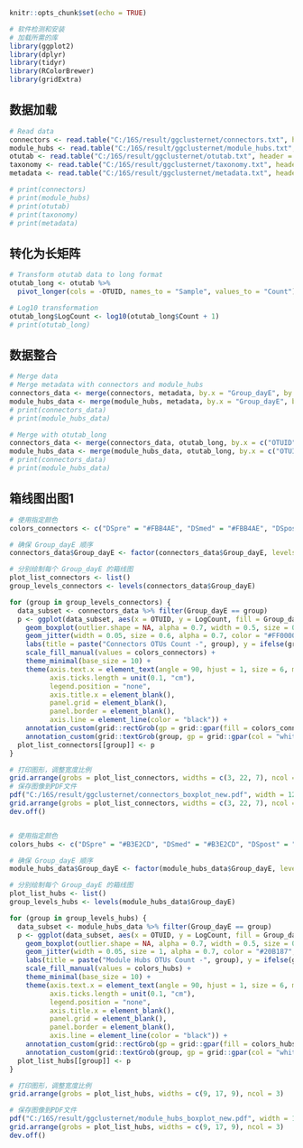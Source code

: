 

```{r setup, include=FALSE}
knitr::opts_chunk$set(echo = TRUE)

# 软件检测和安装
# 加载所需的库
library(ggplot2)
library(dplyr)
library(tidyr)
library(RColorBrewer)
library(gridExtra)


```

## 数据加载

```{r}
# Read data
connectors <- read.table("C:/16S/result/ggclusternet/connectors.txt", header = TRUE, sep = "\t", stringsAsFactors = FALSE)
module_hubs <- read.table("C:/16S/result/ggclusternet/module_hubs.txt", header = TRUE, sep = "\t", stringsAsFactors = FALSE)
otutab <- read.table("C:/16S/result/ggclusternet/otutab.txt", header = TRUE, sep = "\t", stringsAsFactors = FALSE)
taxonomy <- read.table("C:/16S/result/ggclusternet/taxonomy.txt", header = TRUE, sep = "\t", stringsAsFactors = FALSE)
metadata <- read.table("C:/16S/result/ggclusternet/metadata.txt", header = TRUE, sep = "\t", stringsAsFactors = FALSE)

# print(connectors)
# print(module_hubs)
# print(otutab)
# print(taxonomy)
# print(metadata)

```    


## 转化为长矩阵
```{r}
# Transform otutab data to long format
otutab_long <- otutab %>% 
  pivot_longer(cols = -OTUID, names_to = "Sample", values_to = "Count")

# Log10 transformation
otutab_long$LogCount <- log10(otutab_long$Count + 1)
# print(otutab_long)

```    

## 数据整合
```{r}
# Merge data
# Merge metadata with connectors and module_hubs
connectors_data <- merge(connectors, metadata, by.x = "Group_dayE", by.y = "Group_dayE")
module_hubs_data <- merge(module_hubs, metadata, by.x = "Group_dayE", by.y = "Group_dayE")
# print(connectors_data)
# print(module_hubs_data)

# Merge with otutab_long
connectors_data <- merge(connectors_data, otutab_long, by.x = c("OTUID", "Sample"), by.y = c("OTUID", "Sample"))
module_hubs_data <- merge(module_hubs_data, otutab_long, by.x = c("OTUID", "Sample"), by.y = c("OTUID", "Sample"))
# print(connectors_data)
# print(module_hubs_data)


```    


## 箱线图出图1
```{r}

# 使用指定颜色
colors_connectors <- c("DSpre" = "#FBB4AE", "DSmed" = "#FBB4AE", "DSpost" = "#FBB4AE")

# 确保 Group_dayE 顺序
connectors_data$Group_dayE <- factor(connectors_data$Group_dayE, levels = c("DSpre", "DSmed", "DSpost"))

# 分别绘制每个 Group_dayE 的箱线图
plot_list_connectors <- list()
group_levels_connectors <- levels(connectors_data$Group_dayE)

for (group in group_levels_connectors) {
  data_subset <- connectors_data %>% filter(Group_dayE == group)
  p <- ggplot(data_subset, aes(x = OTUID, y = LogCount, fill = Group_dayE)) +
    geom_boxplot(outlier.shape = NA, alpha = 0.7, width = 0.5, size = 0.3) +
    geom_jitter(width = 0.05, size = 0.6, alpha = 0.7, color = "#FF0000", fill = NA) +
    labs(title = paste("Connectors OTUs Count -", group), y = ifelse(group == "DSpre", "Log10 Count", ""), x = "") +
    scale_fill_manual(values = colors_connectors) +
    theme_minimal(base_size = 10) +
    theme(axis.text.x = element_text(angle = 90, hjust = 1, size = 6, margin = margin(t = 5)),
          axis.ticks.length = unit(0.1, "cm"),
          legend.position = "none",
          axis.title.x = element_blank(),
          panel.grid = element_blank(),
          panel.border = element_blank(),
          axis.line = element_line(color = "black")) +
    annotation_custom(grid::rectGrob(gp = grid::gpar(fill = colors_connectors[[group]], col = NA)), ymin = -2, ymax = -1, xmin = -Inf, xmax = Inf) +
    annotation_custom(grid::textGrob(group, gp = grid::gpar(col = "white", fontsize = 10)), ymin = -2, ymax = -1, xmin = -Inf, xmax = Inf)
  plot_list_connectors[[group]] <- p
}

# 打印图形，调整宽度比例
grid.arrange(grobs = plot_list_connectors, widths = c(3, 22, 7), ncol = 3)
# 保存图像到PDF文件
pdf("C:/16S/result/ggclusternet/connectors_boxplot_new.pdf", width = 12, height = 2.67)
grid.arrange(grobs = plot_list_connectors, widths = c(3, 22, 7), ncol = 3)
dev.off()


# 使用指定颜色
colors_hubs <- c("DSpre" = "#B3E2CD", "DSmed" = "#B3E2CD", "DSpost" = "#B3E2CD")

# 确保 Group_dayE 顺序
module_hubs_data$Group_dayE <- factor(module_hubs_data$Group_dayE, levels = c("DSpre", "DSmed", "DSpost"))

# 分别绘制每个 Group_dayE 的箱线图
plot_list_hubs <- list()
group_levels_hubs <- levels(module_hubs_data$Group_dayE)

for (group in group_levels_hubs) {
  data_subset <- module_hubs_data %>% filter(Group_dayE == group)
  p <- ggplot(data_subset, aes(x = OTUID, y = LogCount, fill = Group_dayE)) +
    geom_boxplot(outlier.shape = NA, alpha = 0.7, width = 0.5, size = 0.3) +
    geom_jitter(width = 0.05, size = 1, alpha = 0.7, color = "#20B187", fill = NA) +
    labs(title = paste("Module Hubs OTUs Count -", group), y = ifelse(group == "DSpre", "Log10 Count", ""), x = "") +
    scale_fill_manual(values = colors_hubs) +
    theme_minimal(base_size = 10) +
    theme(axis.text.x = element_text(angle = 90, hjust = 1, size = 6, margin = margin(t = 5)),
          axis.ticks.length = unit(0.1, "cm"),
          legend.position = "none",
          axis.title.x = element_blank(),
          panel.grid = element_blank(),
          panel.border = element_blank(),
          axis.line = element_line(color = "black")) +
    annotation_custom(grid::rectGrob(gp = grid::gpar(fill = colors_hubs[[group]], col = NA)), ymin = -2, ymax = -1, xmin = -Inf, xmax = Inf) +
    annotation_custom(grid::textGrob(group, gp = grid::gpar(col = "white", fontsize = 10)), ymin = -2, ymax = -1, xmin = -Inf, xmax = Inf)
  plot_list_hubs[[group]] <- p
}

# 打印图形，调整宽度比例
grid.arrange(grobs = plot_list_hubs, widths = c(9, 17, 9), ncol = 3)

# 保存图像到PDF文件
pdf("C:/16S/result/ggclusternet/module_hubs_boxplot_new.pdf", width = 14, height = 2.67)
grid.arrange(grobs = plot_list_hubs, widths = c(9, 17, 9), ncol = 3)
dev.off()

```    




 

 
 
 